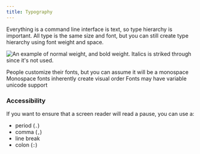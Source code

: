```yaml
---
title: Typography
---
```



Everything is a command line interface is text, so type hierarchy is important. All type is the same size and font, but you can still create type hierarchy using font weight and space.

<img src={Typography} alt="An example of normal weight, and bold weight. Italics is striked through since it's not used." />

People customize their fonts, but you can assume it will be a monospace
Monospace fonts inherently create visual order
Fonts may have variable unicode support

### Accessibility

If you want to ensure that a screen reader will read a pause, you can use a:
- period (`.`)
- comma (`,`)
- line break
- colon (`:`)
